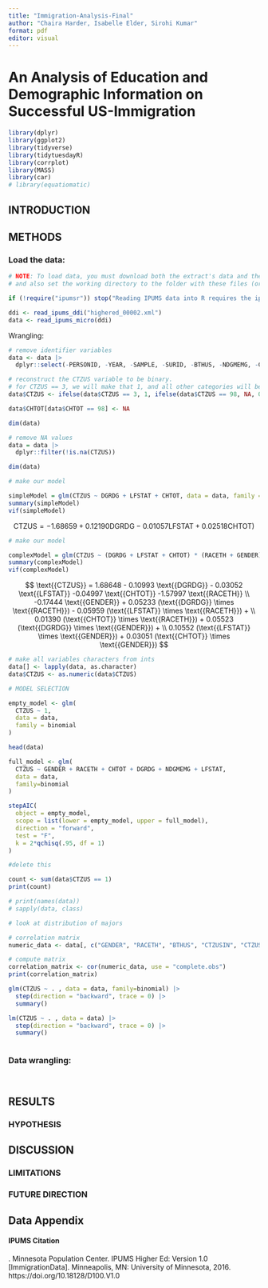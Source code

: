 ```yaml
---
title: "Immigration-Analysis-Final"
author: "Chaira Harder, Isabelle Elder, Sirohi Kumar"
format: pdf
editor: visual
---
```


# An Analysis of Education and Demographic Information on Successful US-Immigration

```r

library(dplyr)
library(ggplot2)
library(tidyverse)
library(tidytuesdayR)
library(corrplot)
library(MASS)
library(car)
# library(equatiomatic)

```

## INTRODUCTION

## METHODS

### Load the data:

```r
# NOTE: To load data, you must download both the extract's data and the DDI
# and also set the working directory to the folder with these files (or change the path below).

if (!require("ipumsr")) stop("Reading IPUMS data into R requires the ipumsr package. It can be installed using the following command: install.packages('ipumsr')")

ddi <- read_ipums_ddi("highered_00002.xml")
data <- read_ipums_micro(ddi)
```

Wrangling:
```r
# remove identifier variables
data <- data |>
  dplyr::select(-PERSONID, -YEAR, -SAMPLE, -SURID, -BTHUS, -NDGMEMG, -CTZUSIN)
```

```r
# reconstruct the CTZUS variable to be binary.
# for CTZUS == 3, we will make that 1, and all other categories will be 0
data$CTZUS <- ifelse(data$CTZUS == 3, 1, ifelse(data$CTZUS == 98, NA, 0))

data$CHTOT[data$CHTOT == 98] <- NA

dim(data)
```


```r
# remove NA values
data = data |>
  dplyr::filter(!is.na(CTZUS))

dim(data)
```


```r
# make our model

simpleModel = glm(CTZUS ~ DGRDG + LFSTAT + CHTOT, data = data, family = binomial)
summary(simpleModel)
vif(simpleModel)
```

$$
\text{{CTZUS}} = -1.68659 + 0.12190 \text{{DGRDG}} - 0.01057 \text{{LFSTAT}} + 0.02518 \text{{CHTOT}})
$$



```r
# make our model

complexModel = glm(CTZUS ~ (DGRDG + LFSTAT + CHTOT) * (RACETH + GENDER), data = data, family = binomial)
summary(complexModel)
vif(complexModel)
```

$$
\text{{CTZUS}} = 1.68648 - 0.10993 \text{{DGRDG}} - 0.03052 \text{{LFSTAT}} -0.04997 \text{{CHTOT}} -1.57997 \text{{RACETH}} \\ -0.17444 \text{{GENDER}} + 0.05233 (\text{{DGRDG}} \times \text{{RACETH}}) - 0.05959 (\text{{LFSTAT}} \times \text{{RACETH}}) + \\ 0.01390 (\text{{CHTOT}} \times \text{{RACETH}}) + 0.05523 (\text{{DGRDG}} \times \text{{GENDER}}) + \\ 0.10552 (\text{{LFSTAT}} \times \text{{GENDER}}) + 0.03051 (\text{{CHTOT}} \times \text{{GENDER}})
$$



```r
# make all variables characters from ints
data[] <- lapply(data, as.character)
data$CTZUS <- as.numeric(data$CTZUS)
```

```r
# MODEL SELECTION

empty_model <- glm(
  CTZUS ~ 1,
  data = data,
  family = binomial
)

head(data)
```

```r

full_model <- glm(
  CTZUS ~ GENDER + RACETH + CHTOT + DGRDG + NDGMEMG + LFSTAT,
  data = data,
  family=binomial
)

```

```r
stepAIC(
  object = empty_model,
  scope = list(lower = empty_model, upper = full_model),
  direction = "forward",
  test = "F",
  k = 2*qchisq(.95, df = 1)
)
```










```r
#delete this

count <- sum(data$CTZUS == 1)
print(count)

# print(names(data))
# sapply(data, class)

# look at distribution of majors

# correlation matrix
numeric_data <- data[, c("GENDER", "RACETH", "BTHUS", "CTZUSIN", "CTZUS", "CHTOT", "DGRDG", "NDGMEMG", "LFSTAT")]

# compute matrix
correlation_matrix <- cor(numeric_data, use = "complete.obs") 
print(correlation_matrix)
```

```r
glm(CTZUS ~ . , data = data, family=binomial) |>
  step(direction = "backward", trace = 0) |>
  summary()
```

```r
lm(CTZUS ~ . , data = data) |>
  step(direction = "backward", trace = 0) |>
  summary()
```

```r

```

### Data wrangling:

```r

```

```r

```

## RESULTS

### HYPOTHESIS

## DISCUSSION

### LIMITATIONS

### FUTURE DIRECTION

## Data Appendix

#### IPUMS Citation

. Minnesota Population Center. IPUMS Higher Ed: Version 1.0 \[ImmigrationData\]. Minneapolis, MN: University of Minnesota, 2016. https://doi.org/10.18128/D100.V1.0
